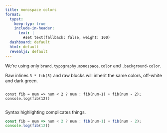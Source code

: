 ```yaml
---
title: monospace colors
format:
  typst:
    keep-typ: true
    include-in-header:
      text: |
        #set text(fallback: false, weight: 100)
  dashboard: default
  html: default
  revealjs: default
---
```


We're using only `brand.typography.monospace.color` and `.background-color`.

Raw inlines `3 * fib(5)` and raw blocks will inherit the same colors, off-white and dark green.

:::{.sourceCode}
```
const fib = num => num < 2 ? num : fib(num-1) + fib(num - 2);
console.log(fib(12))
```
:::

Syntax highlighting complicates things.

```javascript
const fib = num => num < 2 ? num : fib(num-1) + fib(num - 2);
console.log(fib(12))
```
